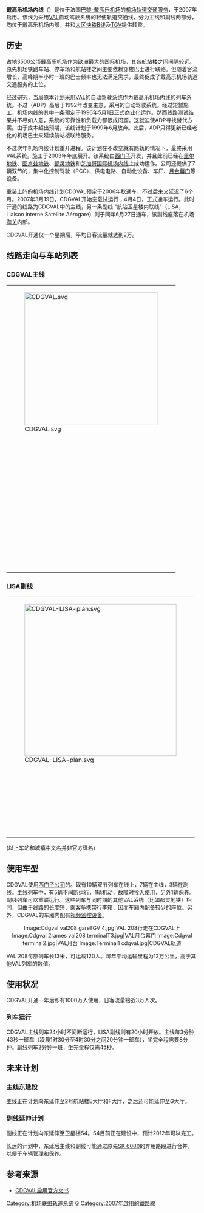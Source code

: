 {{Distinguish|戴高乐机场快线}}
{{Infobox rail line
| name           = CDGVAL
| color          = 7f7f7f
| logo           = Paris logo orlyval jms.svg
| logo_width     = 50px
| logo_alt       = 
| image          = 
| image_width    = 
| image_alt      = 
| caption        = 
| stations       = 5個（首條路線）<br>3個（第二條路線）
| ridership2     = 每年1000萬人次
| open           = 2007年<br />（最後延伸於2012年）
| close          = 
| stock          = [[VAL|VAL]] 208
| linelength_km  = 3.5
| speed_km/h     = 
| elevation_m    = 
| website        = 
}}

'''戴高乐机场内线'''（{{lang-fr|CDGVAL}}）是位于法国[[巴黎－夏尔·戴高乐机场|巴黎-戴高乐机场]]的[[机场联络轨道系统|机场轨道交通服务]]，于2007年启用。该线为采用[[VAL|VAL]]自动驾驶系统的轻便轨道交通线，分为主线和副线两部分，均位于戴高乐机场内部，并和[[大区快铁B线|大区快铁B线]]及[[TGV|TGV]]提供转乘。

==历史==

占地3500公顷戴高乐机场作为欧洲最大的国际机场，其各航站楼之间间隔较远。原先机场铁路车站、停车场和航站楼之间主要依赖穿梭巴士进行联络。但随着客流增长，高峰期半小时一班的巴士频率也无法满足需求，最终促成了戴高乐机场轨道交通服务的上位。

经过研究，当局原本计划采用[[VAL|VAL]]的自动驾驶系统作为戴高乐机场内线的列车系统。不过{{tsl|fr|Aéroports de Paris|巴黎机场管理局}}（ADP）高层于1992年改变主意，采用{{tsl|fr|SK 6000||SK 6000}}的自动驾驶系统。经过短暂施工，机场内线的其中一条预定于1996年5月1日正式商业化运作。然而线路测试结果并不尽如人意，系统的可靠性和负载力都很成问题。这就迫使ADP寻找替代方案。由于成本超出预期，该线计划于1999年6月放弃。此后，ADP只得更新已经老化的机场巴士来延续航站楼联络服务。

不过次年机场内线计划重开进程。该计划在不改变就有路轨的情况下，最终采用VAL系统。施工于2003年年底展开。该系统由[[西门子公司|西门子]]开发，并且此前已经在[[里尔地铁|里尔地铁]]、[[图卢兹地铁|图卢兹地铁]]、[[都灵地铁|都灵地铁]]和[[奥黑尔国际机场|芝加哥国际机场内线]]上成功运作。公司还提供了7辆双节的{{tsl|fr|VAL 208||VAL 208型轻便列车}}，集中化控制驾驶（PCC）、供电电路、自动化设备、车厂、[[月台幕门|月台幕门]]等设备。

重装上阵的机场内线计划CDGVAL预定于2006年秋通车，不过后来又延迟了6个月。2007年3月19日，CDGVAL开始空载试运行；4月4日，正式通车运行。此时开通的线路为CDGVAL中的主线，另一条副线 "航站卫星楼内联线"（LISA，Liaison Interne Satellite Aérogare）则于同年6月27日通车，该副线座落在机场[[海关|海关]]内部。

CDGVAL开通仅一个星期后，平均日客流量就达到2万。

==线路走向与车站列表==
===CDGVAL主线===

{| cellspacing=0 cellpadding=2 border="0" style="border: 1px solid #999; background-color:#FFFFFF; text-align: center"
|colspan=6|[[File:CDGVAL.svg|350px]]
|- bgcolor="#CCCCCC"
! !! !! !! width=280px|车站 !! width=160px|途经城镇 !! width=160px|转乘其他列车
|-
| bgcolor="#ffffff"|  || bgcolor="#ff8040" |<font color="white">o</font> || bgcolor="#ffffff"| 
| '''{{tsl|fr|Terminal 1 (CDGVAL)||机场一号航站楼}}<br/><small>Terminal 1</small>''' [[Image:Feature_accessible.svg|16px]]
| {{tsl|fr|Mauregard (Seine-et-Marne)||莫尔加}}
| align=left |
|- bgcolor="#efefef"
| bgcolor="#ffffff"|  || bgcolor="#ff8040" |<font color="white">o</font> || bgcolor="#ffffff"| 
| {{tsl|fr|Parc de stationnement PR (CDGVAL)||停车场 PR}}<br/><small>Parc de stationnement PR</small> [[Image:Feature_accessible.svg|16px]]
| [[法兰西地区鲁瓦西|鲁瓦西法兰西]]
| align=left |
|-
| bgcolor="#ffffff"|  || bgcolor="#ff8040" |<font color="white">o</font> || bgcolor="#ffffff"| 
| [[戴高乐机场1号航站楼站|机场三号航站楼]]<br/><small>Terminal 3 - Roissypole</small> [[Image:Feature_accessible.svg|16px]]
| [[弗朗斯地区特朗布莱|特隆布雷法兰西]]
| align=left | [[File:Logo_train_transilien.svg|16x16px]][[Image:Paris_rer_B_jms.svg|16x16px]]
|- bgcolor="#efefef"
| bgcolor="#ffffff"|  || bgcolor="#ff8040" |<font color="white">o</font> || bgcolor="#ffffff"| 
| {{tsl|fr|Parc de stationnement PX (CDGVAL)||停车场 PX}}<br/><small>Parc de stationnement PX</small> [[Image:Feature_accessible.svg|16px]]
| {{tsl|fr|Le Mesnil-Amelot|梅尼尔阿梅罗}}
| align=left |
|-
| bgcolor="#ffffff"|  || bgcolor="#ff8040" |<font color="white">o</font> || bgcolor="#ffffff"| 
| '''[[巴黎戴高樂機場2號車站|机场二号航站楼]]<br/><small>Terminal 2 - Gare</small>''' [[Image:Feature_accessible.svg|16px]]
| {{tsl|fr|Le Mesnil-Amelot|梅尼尔阿梅罗}}
| align=left | [[File:Logo_train_transilien.svg|16x16px]][[Image:Paris_rer_B_jms.svg|16x16px]]<br/>[[TGV|<span style="bgcolor: #ffffff; color: #808281">'''''TGV'''''</span>]]
|}

===LISA副线===

{| cellspacing=0 cellpadding=2 border="0" style="border: 1px solid #999; background-color:#FFFFFF; text-align: center"
|colspan=6|[[File:CDGVAL-LISA-plan.svg|400px]]
|- bgcolor="#CCCCCC"
! !! !! !! width=240px|车站 !! width=140px|途经城镇 !! width=100px|转乘其他列车
|-
| bgcolor="#ffffff"|  || bgcolor="#ff8040" |<font color="white">o</font> || bgcolor="#ffffff"| 
| '''{{tsl|fr|Satellite S3 (CDGVAL)||卫星楼 S3}}<br/><small>Satellite S3</small>''' [[Image:Feature_accessible.svg|16px]]
| {{tsl|fr|Le Mesnil-Amelot|梅尼尔阿梅罗}}
| align=left |
|- bgcolor="#efefef"
| bgcolor="#ffffff"|  || bgcolor="#ff8040" |<font color="white">o</font> || bgcolor="#ffffff"| 
| '''{{tsl|fr|Terminal 2E (CDGVAL)||机场二号航站楼 E大厅}}<br/><small>Terminal 2E</small>''' [[Image:Feature_accessible.svg|16px]]
| {{tsl|fr|Le Mesnil-Amelot|梅尼尔阿梅罗}}
| align=left |
|}
(以上车站和城镇中文名并非官方译名)

==使用车型==

CDGVAL使用[[西门子公司|西门子公司]]的{{tsl|fr|VAL 208||VAL 208型轻便列车}}。现有10辆双节列车在线上，7辆在主线，3辆在副线。主线列车中，有5辆不间断运行，1辆机动，故障时投入使用，另外1辆保养。副线列车可以重联运行。这些列车与同时期的其他VAL系统（比如都灵地铁）相同，但由于线路的长度短，乘客多携带行李箱，因而车厢内配备较少的座位。另外，CDGVAL的车厢内配有[[摄像头|视频监控设备]]。

<center>
<gallery>

Image:Cdgval val208 gareTGV 4.jpg|VAL 208行走在CDGVAL上
Image:Cdgval 2rames val208 terminalT3.jpg|VAL月台幕门
Image:Cdgval terminal2.jpg|VAL月台
Image:Terminal1 cdgval.jpg|CDGVAL轨道

</gallery>
</center>

VAL 208每部列车长13米，可运载120人。每年平均运输里程为12万公里，高于其他VAL列车的数值。

==使用状况==
CDGVAL开通一年后即有1000万人使用，日客流量接近3万人次。

===列车运行===
CDGVAL主线列车24小时不间断运行，LISA副线则有20小时开放。主线每3分钟43秒一班车（凌晨1时30分至4时30分之间20分钟一班车），坐完全程需要8分钟。副线列车2分钟一班，坐完全程仅需45秒。

==未来计划==

{{future public transportation|法国}}

===主线东延段===

主线正在计划向东延伸至2号航站楼E大厅和F大厅，之后还可能延伸至G大厅。

===副线延伸计划===

副线正在计划向东延伸至卫星楼S4。S4目前正在建设中，预计2012年可以完工。

长远的计划中，东延后主线和副线可能通过原先[[SK_(旅客运输系统)|SK 6000]]的弃用路段进行合并，以便于车辆管理和保养。

==参考来源==
*[http://www.aeroportsdeparis.fr/Adp/Resources/2277ce61-e022-4974-99ad-ba5e4f24de65-dp_inaugurationcdgval_060407_vf.pdf CDGVAL启用官方文书] {{Wayback|url=http://www.aeroportsdeparis.fr/Adp/Resources/2277ce61-e022-4974-99ad-ba5e4f24de65-dp_inaugurationcdgval_060407_vf.pdf |date=20140726041958 }}

{{Infobox Paris Network generic}}

[[Category:机场联络轨道系统|Category:机场联络轨道系统]]
[[Category:法國旅客捷運系統|G]]
[[Category:2007年啟用的鐵路線|Category:2007年啟用的鐵路線]]